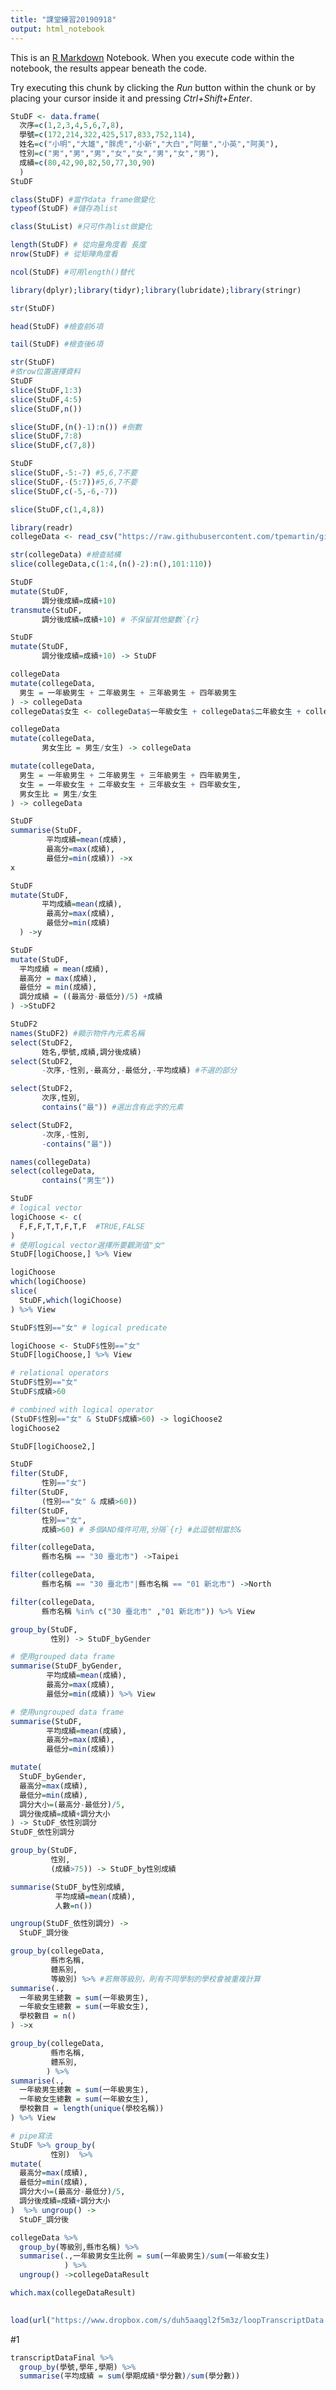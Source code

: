 ```yaml
---
title: "課堂練習20190918"
output: html_notebook
---
```


This is an [R Markdown](http://rmarkdown.rstudio.com) Notebook. When you execute code within the notebook, the results appear beneath the code. 

Try executing this chunk by clicking the *Run* button within the chunk or by placing your cursor inside it and pressing *Ctrl+Shift+Enter*. 

```r
StuDF <- data.frame(
  次序=c(1,2,3,4,5,6,7,8),
  學號=c(172,214,322,425,517,833,752,114),
  姓名=c("小明","大雄","胖虎","小新","大白","阿華","小英","阿美"),
  性別=c("男","男","男","女","女","男","女","男"),
  成績=c(80,42,90,82,50,77,30,90)
  )
StuDF 
```

```r
class(StuDF) #當作data frame做變化
typeof(StuDF) #儲存為list

class(StuList) #只可作為list做變化
```

```r
length(StuDF) # 從向量角度看 長度
nrow(StuDF) # 從矩陣角度看

ncol(StuDF) #可用length()替代
```

```r
library(dplyr);library(tidyr);library(lubridate);library(stringr)

str(StuDF)

head(StuDF) #檢查前6項

tail(StuDF) #檢查後6項

```

```r
str(StuDF)
#依row位置選擇資料
StuDF
slice(StuDF,1:3)
slice(StuDF,4:5)
slice(StuDF,n())

slice(StuDF,(n()-1):n()) #倒數
slice(StuDF,7:8)
slice(StuDF,c(7,8))

StuDF
slice(StuDF,-5:-7) #5,6,7不要
slice(StuDF,-(5:7))#5,6,7不要
slice(StuDF,c(-5,-6,-7))

slice(StuDF,c(1,4,8))
```



```r
library(readr)
collegeData <- read_csv("https://raw.githubusercontent.com/tpemartin/github-data/master/103_student.csv")

str(collegeData) #檢查結構
slice(collegeData,c(1:4,(n()-2):n(),101:110))
```


```r
StuDF
mutate(StuDF,
       調分後成績=成績+10) 
transmute(StuDF,
       調分後成績=成績+10) # 不保留其他變數`{r}

StuDF
mutate(StuDF,
       調分後成績=成績+10) -> StuDF

```

```r
collegeData
mutate(collegeData,
  男生 = 一年級男生 + 二年級男生 + 三年級男生 + 四年級男生
) -> collegeData
collegeData$女生 <- collegeData$一年級女生 + collegeData$二年級女生 + collegeData$三年級女生 + collegeData$四年級女生

collegeData
mutate(collegeData,
       男女生比 = 男生/女生) -> collegeData
```

```r
mutate(collegeData,
  男生 = 一年級男生 + 二年級男生 + 三年級男生 + 四年級男生,
  女生 = 一年級女生 + 二年級女生 + 三年級女生 + 四年級女生,
  男女生比 = 男生/女生
) -> collegeData
```

```r
StuDF
summarise(StuDF,
        平均成績=mean(成績),
        最高分=max(成績),
        最低分=min(成績)) ->x
x

StuDF
mutate(StuDF,
       平均成績=mean(成績),
        最高分=max(成績),
        最低分=min(成績)
  ) ->y
```

```r
StuDF
mutate(StuDF,
  平均成績 = mean(成績),
  最高分 = max(成績),
  最低分 = min(成績),
  調分成績 = ((最高分-最低分)/5) +成績
) ->StuDF2
```

```r
StuDF2
names(StuDF2) #顯示物件內元素名稱
select(StuDF2,
       姓名,學號,成績,調分後成績)
select(StuDF2,
       -次序,-性別,-最高分,-最低分,-平均成績) #不選的部分


```

```r
select(StuDF2,
       次序,性別,
       contains("最")) #選出含有此字的元素

select(StuDF2,
       -次序,-性別,
       -contains("最"))
```

```r
names(collegeData)
select(collegeData,
       contains("男生"))
```

```r
StuDF
# logical vector
logiChoose <- c(
  F,F,F,T,T,F,T,F  #TRUE,FALSE
)
# 使用logical vector選擇所要觀測值"女"
StuDF[logiChoose,] %>% View
```

```r
logiChoose
which(logiChoose)
slice(
  StuDF,which(logiChoose)
) %>% View
```

```r
StuDF$性別=="女" # logical predicate

logiChoose <- StuDF$性別=="女"
StuDF[logiChoose,] %>% View
```

```r
# relational operators
StuDF$性別=="女" 
StuDF$成績>60

# combined with logical operator
(StuDF$性別=="女" & StuDF$成績>60) -> logiChoose2 
logiChoose2

StuDF[logiChoose2,]
```

```r
StuDF
filter(StuDF,
       性別=="女")
filter(StuDF,
       (性別=="女" & 成績>60))
filter(StuDF,
       性別=="女",
       成績>60) # 多個AND條件可用,分隔`{r} #此逗號相當於&

```

```r
filter(collegeData,
       縣市名稱 == "30 臺北市") ->Taipei

filter(collegeData,
       縣市名稱 == "30 臺北市"|縣市名稱 == "01 新北市") ->North

filter(collegeData,
       縣市名稱 %in% c("30 臺北市" ,"01 新北市")) %>% View
```

```r
group_by(StuDF,
         性別) -> StuDF_byGender

# 使用grouped data frame
summarise(StuDF_byGender,
        平均成績=mean(成績),
        最高分=max(成績),
        最低分=min(成績)) %>% View

# 使用ungrouped data frame
summarise(StuDF,
        平均成績=mean(成績),
        最高分=max(成績),
        最低分=min(成績))
```

```r
mutate(
  StuDF_byGender,
  最高分=max(成績),
  最低分=min(成績),
  調分大小=(最高分-最低分)/5,
  調分後成績=成績+調分大小
) -> StuDF_依性別調分
StuDF_依性別調分
```

```r
group_by(StuDF,
         性別,
         (成績>75)) -> StuDF_by性別成績

summarise(StuDF_by性別成績,
          平均成績=mean(成績),
          人數=n())
```

```r

ungroup(StuDF_依性別調分) -> 
  StuDF_調分後

```

```r
group_by(collegeData,
         縣市名稱,
         體系別,
         等級別) %>% #若無等級別，則有不同學制的學校會被重複計算
summarise(.,
  一年級男生總數 = sum(一年級男生),
  一年級女生總數 = sum(一年級女生),
  學校數目 = n()
) ->x
```



```r
group_by(collegeData,
         縣市名稱,
         體系別,
        ) %>% 
summarise(.,
  一年級男生總數 = sum(一年級男生),
  一年級女生總數 = sum(一年級女生),
  學校數目 = length(unique(學校名稱))
) %>% View
```

```r
# pipe寫法
StuDF %>% group_by(
         性別)  %>%
mutate(
  最高分=max(成績),
  最低分=min(成績),
  調分大小=(最高分-最低分)/5,
  調分後成績=成績+調分大小
)  %>% ungroup() -> 
  StuDF_調分後
```

```r
collegeData %>%
  group_by(等級別,縣市名稱) %>%
  summarise(.,一年級男女生比例 = sum(一年級男生)/sum(一年級女生)
            ) %>%
  ungroup() ->collegeDataResult 

which.max(collegeDataResult)
  
```

```r
load(url("https://www.dropbox.com/s/duh5aaqgl2f5m3z/loopTranscriptData.Rda?raw=1"))
```

#1
```r
transcriptDataFinal %>%
  group_by(學號,學年,學期) %>%
  summarise(平均成績 = sum(學期成績*學分數)/sum(學分數))
```

